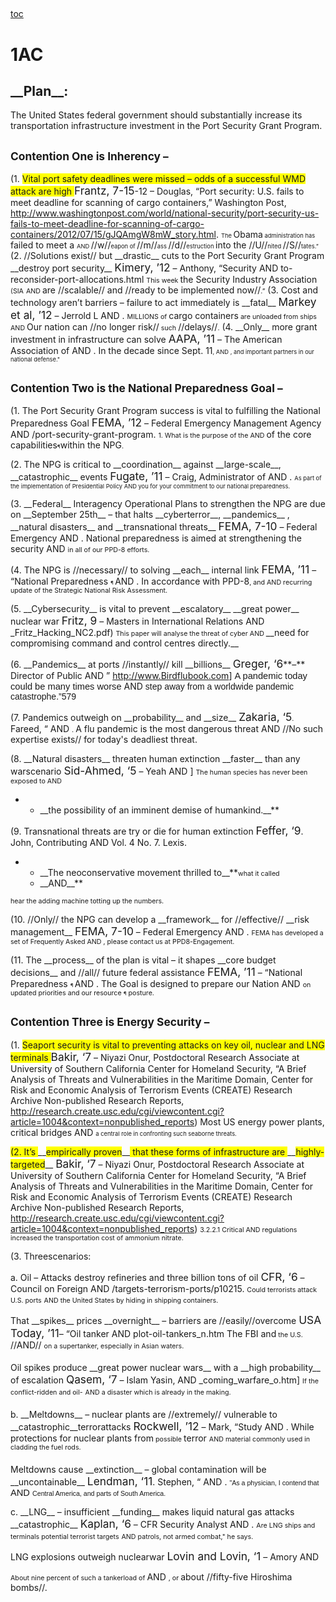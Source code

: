 == == 
[[toc]]
== == 
=1AC= 

==__Plan__:== 
The United States federal government should substantially increase its transportation infrastructure investment in the Port Security Grant Program.
==<span style="font-size: 13pt;">Contention One is Inherency –</span>== 
(1. <span style="background-color: yellow;">Vital port safety deadlines were missed – odds of a successful WMD attack are high </span>
<span style="font-size: 13pt;">Frantz, 7-15</span>-12 – Douglas, “Port security: U.S. fails to meet deadline for scanning of cargo containers,” Washington Post, [[http://www.washingtonpost.com/world/national-security/port-security-us-fails-to-meet-deadline-for-scanning-of-cargo-containers/2012/07/15/gJQAmgW8mW_story.html]].
<span style="font-size: 7pt;">The </span><span class="StyleBoldUnderline">Obama</span><span style="font-size: 7pt;"> administration has </span><span class="StyleBoldUnderline">failed to meet a</span>
<span style="font-size: 7pt;">AND </span>
//w//<span style="font-size: 7pt;">eapon of </span>//m//<span style="font-size: 7pt;">ass </span>//d//<span style="font-size: 7pt;">estruction </span>into the //U//<span style="font-size: 7pt;">nited </span>//S//<span style="font-size: 7pt;">tates.”</span>
(2. //Solutions exist// but __drastic__ cuts to the Port Security Grant Program __destroy port security__
<span style="font-size: 13pt;">Kimery, ’12</span> – Anthony, “Security
AND
to-reconsider-port-allocations.html
<span style="font-size: 8pt;">This week </span><span class="StyleBoldUnderline">the Security Industry Association</span><span style="font-size: 8pt;"> (SIA</span>
<span style="font-size: 8pt;">AND </span>
are //scalable// and //ready to be implemented now//<span style="font-size: 8pt;">.”</span>
(3. Cost and technology aren’t barriers – failure to act immediately is __fatal__
<span style="font-size: 13pt;">Markey et al, ’12</span> – Jerrold L
AND
.
<span style="font-size: 8pt;">MILLIONS of </span>cargo containers<span style="font-size: 8pt;"> are unloaded from ships </span>
<span style="font-size: 8pt;">AND </span>
Our nation can //no longer risk//<span style="font-size: 8pt;"> such </span>//delays//<span style="font-size: 8pt;">.</span>
(4. __Only__ more grant investment in infrastructure can solve
<span style="font-size: 13pt;">AAPA, ’11</span> – The American Association of
AND
.
<span class="StyleBoldUnderline">In the decade since Sept. 11</span><span style="font-size: 7pt;">, </span>
<span style="font-size: 7pt;">AND </span>
<span style="font-size: 7pt;">, and important partners in our national defense."</span>

==<span style="font-size: 13pt;">Contention Two is the National Preparedness Goal – </span>== 
(1. The Port Security Grant Program success is vital to fulfilling the National Preparedness Goal
<span style="font-size: 13pt;">FEMA, ’12</span> – Federal Emergency Management Agency
AND
/port-security-grant-program.
<span style="font-size: 8pt;">1. What is the purpose of the </span>
<span style="font-size: 8pt;">AND </span>
<span class="StyleBoldUnderline">of the core capabilities</span><span style="font-size: 6pt;">¶</span><span class="StyleBoldUnderline">within the NPG</span><span style="font-size: 8pt;">. </span>

(2. The NPG is critical to __coordination__ against __large-scale__, __catastrophic__ events
<span style="font-size: 13pt;">Fugate, ’11</span> – Craig, Administrator of
AND
.
<span style="font-size: 7pt;">As part of the implementation of Presidential Policy </span>
<span style="font-size: 7pt;">AND </span>
<span style="font-size: 7pt;">you for your commitment to our national preparedness. </span>

(3. __Federal__ Interagency Operational Plans to strengthen the NPG are due on __September 25th__ – that halts __cyberterror__, __pandemics__ , __natural disasters__ and __transnational threats__
<span style="font-size: 13pt;">FEMA, 7-10</span> – Federal Emergency
AND
.
National preparedness is aimed at strengthening the security
AND
<span style="font-size: 8pt;">in all of our PPD-8 efforts. </span>

(4. The NPG is //necessary// to solving __each__ internal link
<span style="font-size: 13pt;">FEMA, ’11</span> – “National Preparedness <span style="font-size: 6pt;">¶ </span>
AND
.
<span class="StyleBoldUnderline">In accordance with PPD-8</span><span style="font-size: 8pt;">, and </span>
<span style="font-size: 8pt;">AND </span>
<span style="font-size: 8pt;">recurring update of the Strategic National Risk Assessment.</span>

(5. __Cybersecurity__ is vital to prevent __escalatory__ __great power__ nuclear war
<span style="font-size: 13pt;">Fritz, 9</span> – Masters in International Relations
AND
_Fritz_Hacking_NC2.pdf)
<span style="font-size: 8pt;">This paper will analyse the threat of cyber </span>
<span style="font-size: 8pt;">AND </span>
__need for compromising command and control centres directly.__

(6. __Pandemics__ at ports //instantly// kill __billions__
<span style="font-size: 13pt;">Greger, ‘6</span>**–** Director of Public
AND
” http://www.Birdflubook.com]
<span style="font-family: Calibri,sans-serif; font-size: 11pt;">A pandemic today could be many times worse</span>
AND
<span style="font-family: Calibri,sans-serif;">step away from a worldwide pandemic catastrophe.”579</span>

(7. Pandemics outweigh on __probability__ and __size__
<span style="font-size: 13pt;">Zakaria, ‘5</span><span style="font-size: 8pt;">. </span>Fareed, “
AND
<span style="font-size: 8pt;">. </span>
A flu pandemic is the most dangerous threat
AND
//No such expertise exists// for today's deadliest threat.

(8. __Natural disasters__ threaten human extinction __faster__ than any warscenario
<span style="font-size: 13pt;">Sid-Ahmed, ‘5</span> – Yeah
AND
]
<span style="font-size: 8pt;">The human species has never been exposed to </span>
<span style="font-size: 8pt;">AND </span>
**__the possibility of an imminent demise of humankind.__**

(9. Transnational threats are try or die for human extinction
<span style="font-size: 13pt;">Feffer, ‘9</span>. John, Contributing
AND
Vol. 4 No. 7. Lexis.
**__The neoconservative movement thrilled to__**<span style="font-size: 8pt;">what it called </span>
**__AND__**
<span style="font-size: 8pt;">hear the adding machine totting up the numbers. </span>

(10. //Only// the NPG can develop a __framework__ for //effective// __risk management__
<span style="font-size: 13pt;">FEMA, 7-10</span> – Federal Emergency
AND
.
<span style="font-size: 8pt;">FEMA has developed a set of Frequently Asked </span>
<span style="font-size: 8pt;">AND </span>
<span style="font-size: 8pt;">, please contact us at PPD8-Engagement.</span>

(11. The __process__ of the plan is vital – it shapes __core budget decisions__ and //all// future federal assistance
<span style="font-size: 13pt;">FEMA, ’11</span> – “National Preparedness <span style="font-size: 6pt;">¶ </span>
AND
.
The Goal is designed to prepare our Nation
AND
<span style="font-size: 8pt;">on updated priorities and our resource </span><span style="font-size: 6pt;">¶</span><span style="font-size: 8pt;"> posture.</span>
==<span style="font-size: 13pt;">Contention Three is Energy Security – </span>== 
(1. <span style="background-color: yellow;">Seaport security is vital to preventing attacks on key oil, nuclear and LNG terminals </span>
<span style="font-size: 13pt;">Bakir, ‘7</span> – Niyazi Onur, Postdoctoral Research Associate at University of Southern California Center for Homeland Security, “A Brief Analysis of Threats and Vulnerabilities in the Maritime Domain, Center for Risk and Economic Analysis of Terrorism Events (CREATE) Research Archive Non-published Research Reports, http://research.create.usc.edu/cgi/viewcontent.cgi?article=1004&context=nonpublished_reports)
Most US energy power plants, critical bridges
AND
<span style="font-size: 7pt;">a central role in confronting such seaborne threats.</span>

<span style="background-color: yellow;">(2. It’s </span><span class="StyleStyleBold12pt">__<span style="background-color: yellow;">empirically proven</span>__</span><span style="background-color: yellow;"> that these forms of infrastructure are </span><span class="StyleStyleBold12pt">__<span style="background-color: yellow;">highly-targeted</span>__</span>
<span style="font-size: 13pt;">Bakir, ‘7</span> – Niyazi Onur, Postdoctoral Research Associate at University of Southern California Center for Homeland Security, “A Brief Analysis of Threats and Vulnerabilities in the Maritime Domain, Center for Risk and Economic Analysis of Terrorism Events (CREATE) Research Archive Non-published Research Reports, http://research.create.usc.edu/cgi/viewcontent.cgi?article=1004&context=nonpublished_reports)
<span style="font-size: 8pt;">3.2.2.1 Critical </span>
<span style="font-size: 8pt;">AND </span>
<span style="font-size: 8pt;">regulations increased the transportation cost of ammonium nitrate.</span>

(3. Threescenarios:

a. Oil – Attacks destroy refineries and three billion tons of oil
<span style="font-size: 13pt;">CFR, ‘6</span> – Council on Foreign
AND
/targets-terrorism-ports/p10215.
<span style="font-size: 8pt;">Could terrorists attack U.S. ports</span>
<span style="font-size: 8pt;">AND </span>
<span style="font-size: 8pt;">the United States by hiding in shipping containers.</span>

That __spikes__ prices __overnight__ – barriers are //easily//overcome
<span style="font-size: 13pt;">USA Today, ’11</span>– “Oil tanker
AND
plot-oil-tankers_n.htm
The FBI and<span style="font-size: 8pt;"> the U.S. </span>
//AND//
<span style="font-size: 8pt;">on a supertanker, especially in Asian waters.</span>
==== ==== 
Oil spikes produce __great power nuclear wars__ with a __high probability__ of escalation
<span style="font-size: 13pt;">Qasem, ‘7</span> – Islam Yasin,
AND
_coming_warfare_o.htm]
<span style="font-size: 8pt;">If the conflict-ridden and oil-</span>
<span style="font-size: 8pt;">AND </span>
<span style="font-size: 8pt;">a disaster which is already in the making.</span>
==== ==== 
b. __Meltdowns__ – nuclear plants are //extremely// vulnerable to __catastrophic__terrorattacks
<span style="font-size: 13pt;">Rockwell, ’12</span> – Mark, “Study
AND
.
While protections for nuclear plants from<span style="font-size: 8pt;"> possible </span>terror
<span style="font-size: 8pt;">AND </span>
<span style="font-size: 8pt;">material commonly used in cladding the fuel rods.</span>
==== ==== 
Meltdowns cause __extinction__ – global contamination will be __uncontainable__
<span style="font-size: 13pt;">Lendman, ‘11</span>. Stephen, “
AND
.
<span style="font-family: Calibri,sans-serif; font-size: 8pt;">"As a physician, I contend that </span>
<span style="font-family: Calibri,sans-serif; font-size: 11pt;">AND </span>
<span style="font-family: Calibri,sans-serif; font-size: 8pt;">Central America, and parts of South America. </span>

c. __LNG__ – insufficient __funding__ makes liquid natural gas attacks __catastrophic__
<span style="font-size: 13pt;">Kaplan, ‘6</span> – CFR Security Analyst
AND
.
<span style="font-size: 8pt;">Are LNG ships and terminals potential terrorist targets</span>
<span style="font-size: 8pt;">AND </span>
<span style="font-size: 8pt;">patrols, not armed combat," he says.</span>

LNG explosions outweigh nuclearwar
<span style="font-size: 13pt;">Lovin and Lovin, ‘1</span> – Amory
AND

<span style="font-size: 8pt;">About nine percent of such a tankerload of </span>
AND
<span style="font-size: 8pt;">, or </span>about //fifty-five Hiroshima bombs//.